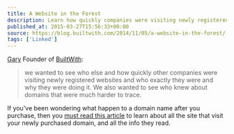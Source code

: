 ```yaml
---
title: A Website in the Forest
description: Learn how quickly companies were visiting newly registered websites
published_at: 2015-03-27T15:56:33+00:00
source: https://blog.builtwith.com/2014/11/05/a-website-in-the-forest/
tags: ['Linked']
---
```


[Gary][1] Founder of [BuiltWith][2]:

> we wanted to see who else and how quickly other companies were visiting newly registered websites and who exactly they were and why they were doing it. We also wanted to see who knew about domains that were much harder to trace.

If you've been wondering what happen to a domain name after you purchase, then you [must read this article][3] to learn about all the site that visit your newly purchased domain, and all the info they read.

[1]: https://twitter.com/garazy
[2]: https://builtwith.com/ 'Builtwith'
[3]: https://blog.builtwith.com/2014/11/05/a-website-in-the-forest/
